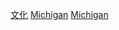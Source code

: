{{Commonscat|Culture of Michigan}}

[[Category:密歇根州|文化]]
[[Category:美國各州文化|Michigan]]
[[Category:美國中西部文化|Michigan]]